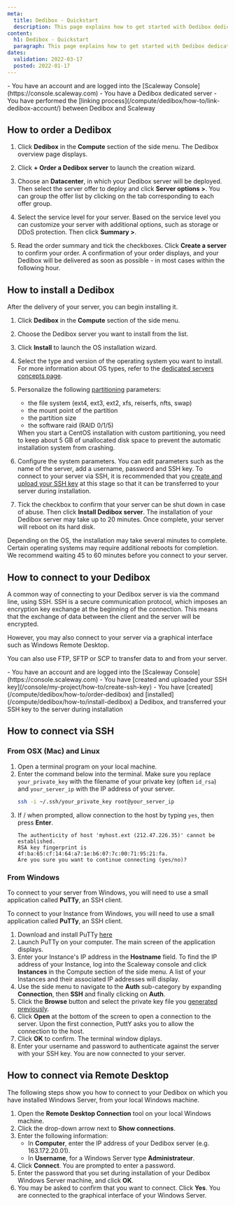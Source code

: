 ```yaml
---
meta:
  title: Dedibox - Quickstart
  description: This page explains how to get started with Dedibox dedicated servers
content:
  h1: Dedibox - Quickstart
  paragraph: This page explains how to get started with Dedibox dedicated servers
dates:
  validation: 2022-03-17
  posted: 2022-01-17
---
```


<Message type="requirement">
  - You have an account and are logged into the [Scaleway Console](https://console.scaleway.com) 
  - You have a Dedibox dedicated server
  - You have performed the [linking process](/compute/dedibox/how-to/link-dedibox-account/) between Dedibox and Scaleway
</Message>

## How to order a Dedibox

1. Click **Dedibox** in the **Compute** section of the side menu. The Dedibox overview page displays.
2. Click **+ Order a Dedibox server** to launch the creation wizard.
3. Choose an **Datacenter**, in which your Dedibox server will be deployed. Then select the server offer to deploy and click **Server options >**.
    <Message type="tip">
    You can group the offer list by clicking on the tab corresponding to each offer group.

    </Message>
4. Select the service level for your server. Based on the service level you can customize your server with additional options, such as storage or DDoS protection. Then click **Summary >**. 
5. Read the order summary and tick the checkboxes. Click **Create a server** to confirm your order. 
A confirmation of your order displays, and your Dedibox will be delivered as soon as possible - in most cases within the following hour.

## How to install a Dedibox

After the delivery of your server, you can begin installing it.

1. Click **Dedibox** in the **Compute** section of the side menu.
2. Choose the Dedibox server you want to install from the list.
3. Click **Install** to launch the OS installation wizard.
4. Select the type and version of the operating system you want to install. 
    <Message type="tip">
      For more information about OS types, refer to the [dedicated servers concepts page](/compute/dedibox/concepts#os-type).
    </Message>
5. Personalize the following [partitioning](/compute/dedibox/concepts#partitioning) parameters:
    - the file system (ext4, ext3, ext2, xfs, reiserfs, nfts, swap)
    - the mount point of the partition
    - the partition size
    - the software raid (RAID 0/1/5)

    <Message type="note">
      When you start a CentOS installation with custom partitioning, you need to keep about 5 GB of unallocated disk space to prevent the automatic installation system from crashing.
    </Message>
6. Configure the system parameters. You can edit parameters such as the name of the server, add a username, password and SSH key.
    <Message type="note">
      To connect to your server via SSH, it is recommended that you [create and upload your SSH key](/dedibox-console/my-account/how-to/upload-an-ssh-key) at this stage so that it can be transferred to your server during installation.
    </Message>
7. Tick the checkbox to confirm that your server can be shut down in case of abuse. Then click **Install Dedibox server**.
The installation of your Dedibox server may take up to 20 minutes. Once complete, your server will reboot on its hard disk.

<Message type="note">
  Depending on the OS, the installation may take several minutes to complete. Certain operating systems may require additional reboots for completion. We recommend waiting 45 to 60 minutes before you connect to your server.
</Message>

## How to connect to your Dedibox

A common way of connecting to your Dedibox server is via the command line, using SSH. SSH is a secure communication protocol, which imposes an encryption key exchange at the beginning of the connection. This means that the exchange of data between the client and the server will be encrypted.

However, you may also connect to your server via a graphical interface such as Windows Remote Desktop.

You can also use FTP, SFTP or SCP to transfer data to and from your server.

<Message type="requirement">
  - You have an account and are logged into the [Scaleway Console](https://console.scaleway.com)  
  - You have [created and uploaded your SSH key](/console/my-project/how-to/create-ssh-key)
  - You have [created](/compute/dedibox/how-to/order-dedibox) and [installed](/compute/dedibox/how-to/install-dedibox) a Dedibox, and transferred your SSH key to the server during installation
</Message>

## How to connect via SSH 

### From OSX (Mac) and Linux

1. Open a terminal program on your local machine.
2. Enter the command below into the terminal. Make sure you replace `your_private_key` with the filename of your private key (often `id_rsa`) and `your_server_ip` with the IP address of your server.
    ```bash
    ssh -i ~/.ssh/your_private_key root@your_server_ip
    ```
3. If / when prompted, allow connection to the host by typing `yes`, then press **Enter**.
    ```
    The authenticity of host 'myhost.ext (212.47.226.35)' cannot be established.
    RSA key fingerprint is 4f:ba:65:cf:14:64:a7:1e:b6:07:7c:00:71:95:21:fa.
    Are you sure you want to continue connecting (yes/no)?
    ```

### From Windows

To connect to your server from Windows, you will need to use a small application called **PuTTy**, an SSH client.

To connect to your Instance from Windows, you will need to use a small application called **PuTTy**, an SSH client.

1. Download and install PuTTy [here](https://www.chiark.greenend.org.uk/~sgtatham/putty/latest.html)
2. Launch PuTTy on your computer. The main screen of the application displays.
3. Enter your Instance's IP address in the **Hostname** field.
    <Message type="tip">
      To find the IP address of your Instance, log into the Scaleway console and
      click **Instances** in the Compute section of the side menu. A list of your
      Instances and their associated IP addresses will display.
    </Message>
4. Use the side menu to navigate to the **Auth** sub-category by expanding **Connection**, then **SSH** and finally clicking on **Auth**.
5. Click the **Browse** button and select the private key file you [generated previously](/console/my-project/how-to/create-ssh-key/).
6. Click **Open** at the bottom of the screen to open a connection to the server. Upon the first connection, PuttY asks you to allow the connection to the host.
7. Click **OK** to confirm. The terminal window diplays.
8. Enter your username and password to authenticate against the server with your SSH key.
You are now connected to your server.

## How to connect via Remote Desktop

The following steps show you how to connect to your Dedibox on which you have installed Windows Server, from your local Windows machine.

1. Open the **Remote Desktop Connection** tool on your local Windows machine.
2. Click the drop-down arrow next to **Show connections**.
3. Enter the following information:
    - In **Computer**, enter the IP address of your Dedibox server (e.g. 163.172.20.01).
    - In **Username**, for a Windows Server type **Administrateur**.
4. Click **Connect**. You are prompted to enter a password.
5. Enter the password that you set during installation of your Dedibox Windows Server machine, and click **OK**.
6. You may be asked to confirm that you want to connect. Click **Yes**.
You are connected to the graphical interface of your Windows Server.
